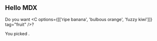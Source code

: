 

<Section>

# Hello MDX

Do you want <C options={[['ripe banana', 'bulbous orange', 'fuzzy kiwi']]} tag="fruit" />?

</Section>

<Section>

You picked <R tag="fruit" />.

</Section>



